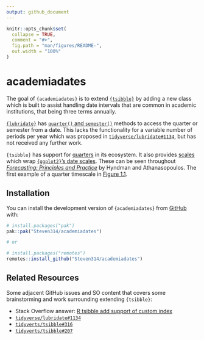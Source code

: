 ```yaml
---
output: github_document
---
```


<!-- README.md is generated from README.Rmd. Please edit that file -->

```r
knitr::opts_chunk$set(
  collapse = TRUE,
  comment = "#>",
  fig.path = "man/figures/README-",
  out.width = "100%"
)
```

# academiadates

<!-- badges: start -->
<!-- badges: end -->

The goal of `{academiadates}` is to extend [`{tsibble}`](https://tsibble.tidyverts.org/) by adding a new class which is built to assist handling date intervals that are common in academic institutions, that being three terms annually.

[`{lubridate}`](https://lubridate.tidyverse.org/index.html) has [`quarter()` and `semester()`](https://lubridate.tidyverse.org/reference/quarter.html) methods to access the quarter or semester from a date.
This lacks the functionality for a variable number of periods per year which was proposed in [`tidyverse/lubridate#1134`](https://github.com/tidyverse/lubridate/issues/1134), but has not received any further work.

`{tsibble}` has support for [quarters](https://tsibble.tidyverts.org/reference/year-quarter.html) in its ecosystem. 
It also provides [scales](https://tsibble.tidyverts.org/reference/tsibble-scales.html) which wrap [`{ggplot2}`'s date scales](https://ggplot2.tidyverse.org/reference/scale_date.html).
These can be seen throughout [*Forecasting: Principles and Practice*](https://otexts.com/fpp3/) by Hyndman and Athanasopoulos.
The first example of a quarter timescale in [Figure 1.1](https://otexts.com/fpp3/data-methods.html#data-methods).

## Installation

You can install the development version of {`academiadates`} from [GitHub](https://github.com/) with:

``` r
# install.packages("pak")
pak::pak("Steven314/academiadates")

# or

# install.packages("remotes")
remotes::install_github("Steven314/academiadates")
```

## Related Resources

Some adjacent GitHub issues and SO content that covers some brainstorming and work surrounding extending `{tsibble}`:

- Stack Overflow answer: [R tsibble add support of custom index](https://stackoverflow.com/questions/65846176/r-tsibble-add-support-for-custom-index)
- [`tidyverse/lubridate#1134`](https://github.com/tidyverse/lubridate/issues/1134)
- [`tidyverts/tsibble#316`](https://github.com/tidyverts/tsibble/issues/316)
- [`tidyverts/tsibble#207`](https://github.com/tidyverts/tsibble/issues/207)
